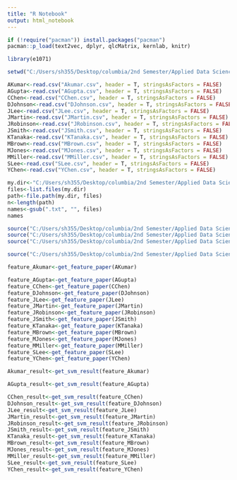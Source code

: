 ```yaml
---
title: "R Notebook"
output: html_notebook
---
```


```r
if (!require("pacman")) install.packages("pacman")
pacman::p_load(text2vec, dplyr, qlcMatrix, kernlab, knitr)
```
```r
library(e1071)
```
```r
setwd("C:/Users/sh355/Desktop/columbia/2nd Semester/Applied Data Science/Spr2017-proj4-team12/output")
```

```r
AKumar<-read.csv("Akumar.csv", header = T, stringsAsFactors = FALSE)
AGupta<-read.csv("AGupta.csv", header = T, stringsAsFactors = FALSE)
CChen<-read.csv("CChen.csv", header = T, stringsAsFactors = FALSE)
DJohnson<-read.csv("DJohnson.csv", header = T, stringsAsFactors = FALSE)
JLee<-read.csv("JLee.csv", header = T, stringsAsFactors = FALSE)
JMartin<-read.csv("JMartin.csv", header = T, stringsAsFactors = FALSE)
JRobinson<-read.csv("JRobinson.csv", header = T, stringsAsFactors = FALSE)
JSmith<-read.csv("JSmith.csv", header = T, stringsAsFactors = FALSE)
KTanaka<-read.csv("KTanaka.csv", header = T, stringsAsFactors = FALSE)
MBrown<-read.csv("MBrown.csv", header = T, stringsAsFactors = FALSE)
MJones<-read.csv("MJones.csv", header = T, stringsAsFactors = FALSE)
MMiller<-read.csv("MMiller.csv", header = T, stringsAsFactors = FALSE)
SLee<-read.csv("SLee.csv", header = T, stringsAsFactors = FALSE)
YChen<-read.csv("YChen.csv", header = T, stringsAsFactors = FALSE)
```
```r
my.dir<-"C:/Users/sh355/Desktop/columbia/2nd Semester/Applied Data Science/Spr2017-proj4-team12/data/nameset"
files<-list.files(my.dir)
path<-file.path(my.dir, files)
n<-length(path)
names<-gsub(".txt", "", files)
names
```
```r
source("C:/Users/sh355/Desktop/columbia/2nd Semester/Applied Data Science/Spr2017-proj4-team12/output/feature_Paper.R")
source("C:/Users/sh355/Desktop/columbia/2nd Semester/Applied Data Science/Spr2017-proj4-team12/output/feature_Coauthor.R")
source("C:/Users/sh355/Desktop/columbia/2nd Semester/Applied Data Science/Spr2017-proj4-team12/output/feature_Journal.R")
```
```r
source("C:/Users/sh355/Desktop/columbia/2nd Semester/Applied Data Science/Spr2017-proj4-team12/output/svm.R")
```

```r
feature_Akumar<-get_feature_paper(AKumar)
```
```r
feature_AGupta<-get_feature_paper(AGupta)
feature_CChen<-get_feature_paper(CChen)
feature_DJohnson<-get_feature_paper(DJohnson)
feature_JLee<-get_feature_paper(JLee)
feature_JMartin<-get_feature_paper(JMartin)
feature_JRobinson<-get_feature_paper(JRobinson)
feature_JSmith<-get_feature_paper(JSmith)
feature_KTanaka<-get_feature_paper(KTanaka)
feature_MBrown<-get_feature_paper(MBrown)
feature_MJones<-get_feature_paper(MJones)
feature_MMiller<-get_feature_paper(MMiller)
feature_SLee<-get_feature_paper(SLee)
feature_YChen<-get_feature_paper(YChen)
```


```r
Akumar_result<-get_svm_result(feature_Akumar)
```
```r
AGupta_result<-get_svm_result(feature_AGupta)
```
```r
CChen_result<-get_svm_result(feature_CChen)
DJohnson_result<-get_svm_result(feature_DJohnson)
JLee_result<-get_svm_result(feature_JLee)
JMartin_result<-get_svm_result(feature_JMartin)
JRobinson_result<-get_svm_result(feature_JRobinson)
JSmith_result<-get_svm_result(feature_JSmith)
KTanaka_result<-get_svm_result(feature_KTanaka)
MBrown_result<-get_svm_result(feature_MBrown)
MJones_result<-get_svm_result(feature_MJones)
MMiller_result<-get_svm_result(feature_MMiller)
SLee_result<-get_svm_result(feature_SLee)
YChen_result<-get_svm_result(feature_YChen)
```




